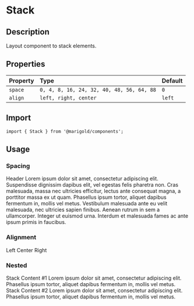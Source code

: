 
<Meta title="Components/Layout/Stack" />

# Stack

## Description

Layout component to stack elements.

## Properties

| Property | Type                                      | Default |
| :------- | :---------------------------------------- | :------ |
| `space`  | `0, 4, 8, 16, 24, 32, 40, 48, 56, 64, 88` | `0`     |
| `align`  | `left, right, center`                     | `left`  |

## Import

```tsx
import { Stack } from '@marigold/components';
```

## Usage

### Spacing

<Canvas>
  <Story name="Example 1">
    <Stack space={4} className={useStyles({ bg: '#f3f3f3' })}>
      <Heading>Header</Heading>
      <Text>
        Lorem ipsum dolor sit amet, consectetur adipiscing elit. Suspendisse
        dignissim dapibus elit, vel egestas felis pharetra non. Cras malesuada,
        massa nec ultricies efficitur, lectus ante consequat magna, a porttitor
        massa ex ut quam.
      </Text>
      <Text>
        Phasellus ipsum tortor, aliquet dapibus fermentum in, mollis vel metus.
        Vestibulum malesuada ante eu velit malesuada, nec ultricies sapien
        finibus. Aenean rutrum in sem a ullamcorper. Integer ut euismod urna.
        Interdum et malesuada fames ac ante ipsum primis in faucibus.
      </Text>
    </Stack>
  </Story>
</Canvas>

### Alignment

<Canvas>
  <Story name="Example 2">
    <Stack space={2}>
      <Text
        className={useStyles({ width: '100px', border: '1px solid', p: 2 })}
      >
        Left
      </Text>
    </Stack>
    <Stack space={4} align="center">
      <Text
        className={useStyles({ width: '100px', border: '1px solid', p: 2 })}
      >
        Center
      </Text>
    </Stack>
    <Stack space={4} align="right">
      <Text
        className={useStyles({ width: '100px', border: '1px solid', p: 2 })}
      >
        Right
      </Text>
    </Stack>
  </Story>
</Canvas>

### Nested

<Canvas>
  <Story name="Example 3">
    <Stack space={8}>
      <Stack>
        <Heading>Stack Content #1</Heading>
        <Text>Lorem ipsum dolor sit amet, consectetur adipiscing elit.</Text>
        <Text>
          Phasellus ipsum tortor, aliquet dapibus fermentum in, mollis vel
          metus.
        </Text>
      </Stack>
      <Stack>
        <Heading>Stack Content #2</Heading>
        <Text>Lorem ipsum dolor sit amet, consectetur adipiscing elit.</Text>
        <Text>
          Phasellus ipsum tortor, aliquet dapibus fermentum in, mollis vel
          metus.
        </Text>
      </Stack>
    </Stack>
  </Story>
</Canvas>

